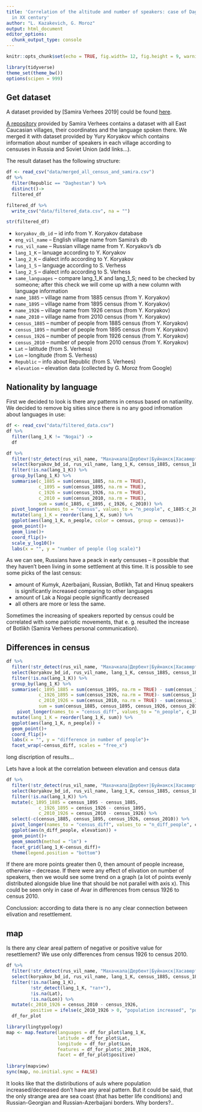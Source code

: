 ```yaml
---
title: 'Correlation of the altitude and number of speakers: case of Daghestan resettlement
  in XX century'
author: "L. Kazakevich, G. Moroz"
output: html_document
editor_options: 
  chunk_output_type: console
---
```


```r
knitr::opts_chunk$set(echo = TRUE, fig.width= 12, fig.height = 9, warning = FALSE, message = FALSE)
```

```r
library(tidyverse)
theme_set(theme_bw())
options(scipen = 999)
```


## Get dataset

A dataset provided by [Samira Verhees 2019] could be found [here](https://github.com/sverhees/master_villages). 

[A repository](https://github.com/sverhees/master_villages) provided by Samira Verhees contains a dataset with all East Caucasian villages, their coordinates and the language spoken there. We merged it with dataset provided by Yury Koryakov which contains information about number of speakers in each village according to censuses in Russia and Soviet Union (add links...).

The result dataset has the following structure:

```r
df <- read_csv("data/merged_all_census_and_samira.csv")
df %>% 
  filter(Republic == "Daghestan") %>% 
  distinct()->
  filtered_df

filtered_df %>% 
  write_csv("data/filtered_data.csv", na = "")

str(filtered_df)
```

* `koryakov_db_id` -- id info from Y. Koryakov database
* `eng_vil_name` -- English village name from Samira's db
* `rus_vil_name` -- Russian village name from Y. Koryakov's db
* `lang_1_K` -- lanuage according to Y. Koryakov
* `lang_2_K` -- dialect info according to Y. Koryakov
* `lang_1_S` -- language according to S. Verhess
* `lang_2_S` -- dialect info according to S. Verhess
* `same_languages` -- compare  lang_1_K and lang_1_S; need to be checked by someone; after this check we will come up with a new column with language information
* `name_1885` -- village name from 1885 census (from Y. Koryakov)
* `name_1895` -- village name from 1895 census (from Y. Koryakov)
* `name_1926` -- village name from 1926 census (from Y. Koryakov)
* `name_2010` -- village name from 2010 census (from Y. Koryakov)
* `census_1885` -- number of people from 1885 census (from Y. Koryakov)
* `census_1895` -- number of people from 1895 census (from Y. Koryakov)
* `census_1926` -- number of people from 1926 census (from Y. Koryakov)
* `census_2010` -- number of people from 2010 census (from Y. Koryakov)
* `Lat` -- latitude (from S. Verhess)
* `Lon` -- longitude (from S. Verhess)
* `Republic` --  info about Republic (from S. Verhees)
* `elevation` -- elevation data (collected by G. Moroz from Google)

## Nationality by language

First we decided to look is there any patterns in census based on natianlity. We decided to remove big sities since there is no any good infromation about languages in use:

```r
df <- read_csv("data/filtered_data.csv")
df %>% 
  filter(lang_1_K != "Nogai") ->
  df

df %>% 
  filter(!str_detect(rus_vil_name, "Махачкала|Дербент|Буйнакск|Хасавюрт|Каспийск|Избербаш|Кизляр|Кизилюрт|Дагестанские Огни|Южно-Сухокумск")) %>%  # remove big cities
  select(koryakov_bd_id, rus_vil_name, lang_1_K, census_1885, census_1895, census_1926, census_2010) %>% 
  filter(!is.na(lang_1_K)) %>% 
  group_by(lang_1_K) %>% 
  summarise(c_1885 = sum(census_1885, na.rm = TRUE),
            c_1895 = sum(census_1895, na.rm = TRUE),
            c_1926 = sum(census_1926, na.rm = TRUE),
            c_2010 = sum(census_2010, na.rm = TRUE),
            sum = sum(c_1885, c_1895, c_1926, c_2010)) %>% 
  pivot_longer(names_to = "census", values_to = "n_people", c_1885:c_2010) %>% 
  mutate(lang_1_K = reorder(lang_1_K, sum)) %>% 
  ggplot(aes(lang_1_K, n_people, color = census, group = census))+
  geom_point()+
  geom_line()+
  coord_flip()+
  scale_y_log10()+
  labs(x = "", y = "number of people (log scale)")
```

As we can see, Russians have a peack in early censuses -- it possible that they haven't been living in some settlement at this time. It is possible to see some picks of the last census:

* amount of Kumyk, Azerbaijani, Russian, Botlikh, Tat and Hinuq speakers is significantly increased comparing to other languages
* amount of Lak a Nogai people significantly decreased
* all others are more or less the same.

Sometimes the increasing of speakers reported by census could be correlated with some patriotic movements, that e. g. resulted the increase of Botlikh (Samira Verhees personal communication).

## Differences in census
```r
df %>% 
  filter(!str_detect(rus_vil_name, "Махачкала|Дербент|Буйнакск|Хасавюрт|Каспийск|Избербаш|Кизляр|Кизилюрт|Дагестанские Огни|Южно-Сухокумск")) %>%  # remove big cities
  select(koryakov_bd_id, rus_vil_name, lang_1_K, census_1885, census_1895, census_1926, census_2010) %>% 
  filter(!is.na(lang_1_K)) %>% 
  group_by(lang_1_K) %>% 
  summarise(c_1895_1885 = sum(census_1895, na.rm = TRUE) - sum(census_1885, na.rm = TRUE),
            c_1926_1895 = sum(census_1926, na.rm = TRUE)- sum(census_1895, na.rm = TRUE),
            c_2010_1926 = sum(census_2010, na.rm = TRUE) - sum(census_1926, na.rm = TRUE),
            sum = sum(census_1885, census_1895, census_1926, census_2010)) %>% 
    pivot_longer(names_to = "census_diff", values_to = "n_people", c_1895_1885:c_2010_1926) %>% 
  mutate(lang_1_K = reorder(lang_1_K, sum)) %>% 
  ggplot(aes(lang_1_K, n_people)) +
  geom_point()+
  coord_flip()+
  labs(x = "", y = "difference in number of people")+
  facet_wrap(~census_diff, scales = "free_x")
```

long discription of results...

Lets have a look at the correlation between elevation and census data

```r
df %>% 
  filter(!str_detect(rus_vil_name, "Махачкала|Дербент|Буйнакск|Хасавюрт|Каспийск|Избербаш|Кизляр|Кизилюрт|Дагестанские Огни|Южно-Сухокумск")) %>%  # remove big cities
  select(koryakov_bd_id, rus_vil_name, lang_1_K, census_1885, census_1895, census_1926, census_2010, elevation) %>% 
  filter(!is.na(lang_1_K)) %>% 
  mutate(c_1895_1885 = census_1895 - census_1885,
            c_1926_1895 = census_1926 - census_1895,
            c_2010_1926 = census_2010 - census_1926) %>% 
  select(-c(census_1885, census_1895, census_1926, census_2010)) %>% 
  pivot_longer(names_to = "census_diff", values_to = "n_diff_people", c_1895_1885:c_2010_1926)  %>% 
  ggplot(aes(n_diff_people, elevation)) +
  geom_point()+
  geom_smooth(method = "lm") +
  facet_grid(lang_1_K~census_diff)+
  theme(legend.position = "bottom")
```

If there are more points greater then 0, then amount of people increase, otherwise -- decrease. If there were any effect of elivation on number of speakers, then we would see some trend on a graph (a lot of points evenly distributed alongside blue line that should be not parallel with axis x). This could be seen only in case of Avar in differences from census 1926 to census 2010.

Conclussion: according to data there is no any clear connection between elivation and resettlement.

## map

Is there any clear areal pattern of negative or positive value for resettlement? We use only differences from census 1926 to census 2010.

```r
df %>% 
  filter(!str_detect(rus_vil_name, "Махачкала|Дербент|Буйнакск|Хасавюрт|Каспийск|Избербаш|Кизляр|Кизилюрт|Дагестанские Огни|Южно-Сухокумск")) %>%  # remove big cities
  select(koryakov_bd_id, rus_vil_name, lang_1_K, census_1885, census_1895, census_1926, census_2010, elevation, Lat, Lon) %>% 
  filter(!is.na(lang_1_K),
         !str_detect(lang_1_K, "тат+"),
         !is.na(Lat),
         !is.na(Lon)) %>% 
  mutate(c_2010_1926 = census_2010 - census_1926,
         positive = ifelse(c_2010_1926 > 0, "population increased", "population decreased")) ->
  df_for_plot

library(lingtypology)
map <- map.feature(languages = df_for_plot$lang_1_K,
                   latitude = df_for_plot$Lat,
                   longitude = df_for_plot$Lon,
                   features = df_for_plot$c_2010_1926,
                   facet = df_for_plot$positive)
  
library(mapview)
sync(map, no.initial.sync = FALSE)
```

It looks like that the distiributions of auls where population increased/decreased don't have any areal pattern. But it could be said, that the only strange area are sea coast (that has better life conditions) and Russian-Georgian and Russian-Azerbaijani borders. Why borders?..
